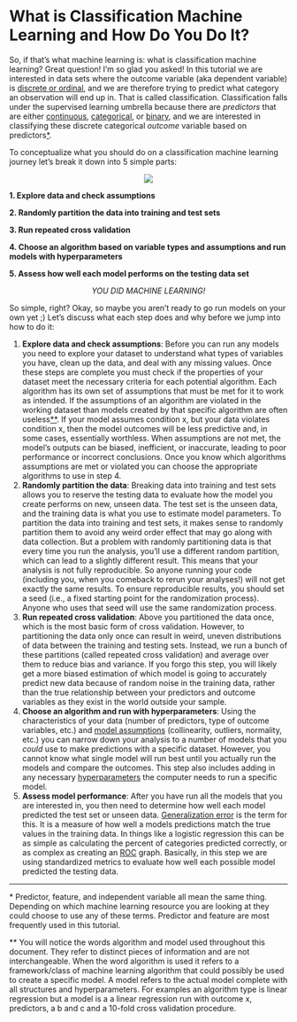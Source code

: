 # What is Classification Machine Learning and How Do You Do It?

So, if that's what machine learning is: what is classification machine learning? Great question! I'm so glad you asked! In this tutorial we are interested in data sets where the outcome variable (aka dependent variable) is [discrete or ordinal](glossary.qmd#variables), and we are therefore trying to predict what category an observation will end up in. That is called classification. Classification falls under the supervised learning umbrella because there are *predictors* that are either [continuous](glossary.qmd#variables), [categorical](glossary.qmd#variables), or [binary](glossary.qmd#variables), and we are interested in classifying these discrete categorical *outcome* variable based on predictors[\*](#footnote2).

To conceptualize what you should do on a classification machine learning journey let's break it down into 5 simple parts:

::: {style="text-align: center;"}
![](https://i.chzbgr.com/full/8561133824/h0518E22D/trolling-how-make-origami-crane-3-easy-steps)
:::

**1. Explore data and check assumptions**

**2. Randomly partition the data into training and test sets**

**3. Run repeated cross validation**

**4. Choose an algorithm based on variable types and assumptions and run models with hyperparameters**

**5. Assess how well each model performs on the testing data set**

::: {style="text-align: center;"}
*YOU DID MACHINE LEARNING!*
:::

So simple, right? Okay, so maybe you aren't ready to go run models on your own yet ;) Let's discuss what each step does and why before we jump into how to do it:

1.  **Explore data and check assumptions**: Before you can run any models you need to explore your dataset to understand what types of variables you have, clean up the data, and deal with any missing values. Once these steps are complete you must check if the properties of your dataset meet the necessary criteria for each potential algorithm. Each algorithm has its own set of assumptions that must be met for it to work as intended. If the assumptions of an algorithm are violated in the working dataset than models created by that specific algorithm are often useless[\*\*](#footnote3). If your model assumes condition x, but your data violates condition x, then the model outcomes will be less predictive and, in some cases, essentially worthless. When assumptions are not met, the model's outputs can be biased, inefficient, or inaccurate, leading to poor performance or incorrect conclusions. Once you know which algorithms assumptions are met or violated you can choose the appropriate algorithms to use in step 4.
2.  **Randomly partition the data**: Breaking data into training and test sets allows you to reserve the testing data to evaluate how the model you create performs on new, unseen data. The test set is the unseen data, and the training data is what you use to estimate model parameters. To partition the data into training and test sets, it makes sense to randomly partition them to avoid any weird order effect that may go along with data collection. But a problem with randomly partitioning data is that every time you run the analysis, you'll use a different random partition, which can lead to a slightly different result. This means that your analysis is not fully reproducible. So anyone running your code (including you, when you comeback to rerun your analyses!) will not get exactly the same results. To ensure reproducible results, you should set a seed (i.e., a fixed starting point for the randomization process). Anyone who uses that seed will use the same randomization process.
3.  **Run repeated cross validation**: Above you partitioned the data once, which is the most basic form of cross validation. However, to partitioning the data only once can result in weird, uneven distributions of data between the training and testing sets. Instead, we run a bunch of these partitions (called repeated cross validation) and average over them to reduce bias and variance. If you forgo this step, you will likely get a more biased estimation of which model is going to accurately predict new data because of random noise in the training data, rather than the true relationship between your predictors and outcome variables as they exist in the world outside your sample.
4.  **Choose an algorithm and run with hyperparameters**: Using the characteristics of your data (number of predictors, type of outcome variables, etc.) and [model assumptions](#assumptions) (collinearity, outliers, normality, etc.) you can narrow down your analysis to a number of models that you *could* use to make predictions with a specific dataset. However, you cannot know what single model will run best until you actually run the models and compare the outcomes. This step also includes adding in any necessary [hyperparameters](#hyperparameters) the computer needs to run a specific model.
5.  **Assess model performance**: After you have run all the models that you are interested in, you then need to determine how well each model predicted the test set or unseen data. [Generalization error](https://medium.com/@yixinsun_56102/understanding-generalization-error-in-machine-learning-e6c03b203036) is the term for this. It is a measure of how well a models predictions match the true values in the training data. In things like a logistic regression this can be as simple as calculating the percent of categories predicted correctly, or as complex as creating an [ROC](https://www.youtube.com/watch?v=4jRBRDbJemM) graph. Basically, in this step we are using standardized metrics to evaluate how well each possible model predicted the testing data.

------------------------------------------------------------------------

[\*]{#footnote2} Predictor, feature, and independent variable all mean the same thing. Depending on which machine learning resource you are looking at they could choose to use any of these terms. Predictor and feature are most frequently used in this tutorial.

[\*\*]{#footnote3} You will notice the words algorithm and model used throughout this document. They refer to distinct pieces of information and are not interchangeable. When the word algorithm is used it refers to a framework/class of machine learning algorithm that could possibly be used to create a specific model. A model refers to the actual model complete with all structures and hyperparameters. For examples an algorithm type is linear regression but a model is a a linear regression run with outcome x, predictors, a b and c and a 10-fold cross validation procedure.
